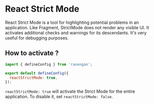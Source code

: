 # React Strict Mode

React Strict Mode is a tool for highlighting potential problems in an application. Like Fragment, StrictMode does not render any visible UI. It activates additional checks and warnings for its descendants.
It's very useful for debugging purposes.

## How to activate ?

```javascript filename="rasengan.config.js" copy
import { defineConfig } from 'rasengan';

export default defineConfig({
  reactStrictMode: true,
});
```

`reactStrictMode: true` will activate the Strict Mode for the entire application. To disable it, set `reactStrictMode: false`.